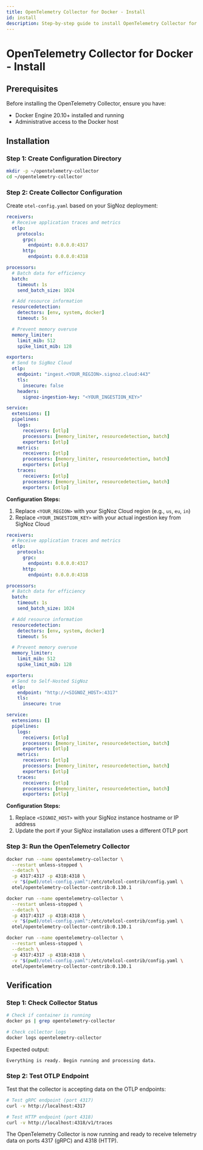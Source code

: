 ```yaml
---
title: OpenTelemetry Collector for Docker - Install
id: install
description: Step-by-step guide to install OpenTelemetry Collector for Docker environments
---
```



# OpenTelemetry Collector for Docker - Install

## Prerequisites

Before installing the OpenTelemetry Collector, ensure you have:

- Docker Engine 20.10+ installed and running
- Administrative access to the Docker host

## Installation

### Step 1: Create Configuration Directory

```bash
mkdir -p ~/opentelemetry-collector
cd ~/opentelemetry-collector
```

### Step 2: Create Collector Configuration

Create `otel-config.yaml` based on your SigNoz deployment:

<Tabs>
<TabItem value="cloud" label="SigNoz Cloud" default>

```yaml
receivers:
  # Receive application traces and metrics
  otlp:
    protocols:
      grpc:
        endpoint: 0.0.0.0:4317
      http:
        endpoint: 0.0.0.0:4318

processors:
  # Batch data for efficiency
  batch:
    timeout: 1s
    send_batch_size: 1024

  # Add resource information
  resourcedetection:
    detectors: [env, system, docker]
    timeout: 5s

  # Prevent memory overuse
  memory_limiter:
    limit_mib: 512
    spike_limit_mib: 128

exporters:
  # Send to SigNoz Cloud
  otlp:
    endpoint: "ingest.<YOUR_REGION>.signoz.cloud:443"
    tls:
      insecure: false
    headers:
      signoz-ingestion-key: "<YOUR_INGESTION_KEY>"

service:
  extensions: []
  pipelines:
    logs:
      receivers: [otlp]
      processors: [memory_limiter, resourcedetection, batch]
      exporters: [otlp]
    metrics:
      receivers: [otlp]
      processors: [memory_limiter, resourcedetection, batch]
      exporters: [otlp]
    traces:
      receivers: [otlp]
      processors: [memory_limiter, resourcedetection, batch]
      exporters: [otlp]
```

**Configuration Steps:**
1. Replace `<YOUR_REGION>` with your SigNoz Cloud region (e.g., `us`, `eu`, `in`)
2. Replace `<YOUR_INGESTION_KEY>` with your actual ingestion key from SigNoz Cloud

</TabItem>
<TabItem value="self-hosted" label="Self-Hosted SigNoz">

```yaml
receivers:
  # Receive application traces and metrics
  otlp:
    protocols:
      grpc:
        endpoint: 0.0.0.0:4317
      http:
        endpoint: 0.0.0.0:4318

processors:
  # Batch data for efficiency
  batch:
    timeout: 1s
    send_batch_size: 1024

  # Add resource information
  resourcedetection:
    detectors: [env, system, docker]
    timeout: 5s

  # Prevent memory overuse
  memory_limiter:
    limit_mib: 512
    spike_limit_mib: 128

exporters:
  # Send to Self-Hosted SigNoz
  otlp:
    endpoint: "http://<SIGNOZ_HOST>:4317"
    tls:
      insecure: true

service:
  extensions: []
  pipelines:
    logs:
      receivers: [otlp]
      processors: [memory_limiter, resourcedetection, batch]
      exporters: [otlp]
    metrics:
      receivers: [otlp]
      processors: [memory_limiter, resourcedetection, batch]
      exporters: [otlp]
    traces:
      receivers: [otlp]
      processors: [memory_limiter, resourcedetection, batch]
      exporters: [otlp]
```

**Configuration Steps:**
1. Replace `<SIGNOZ_HOST>` with your SigNoz instance hostname or IP address
2. Update the port if your SigNoz installation uses a different OTLP port

</TabItem>
</Tabs>

### Step 3: Run the OpenTelemetry Collector

<Tabs>
<TabItem value="linux" label="Linux" default>

```bash
docker run --name opentelemetry-collector \
  --restart unless-stopped \
  --detach \
  -p 4317:4317 -p 4318:4318 \
  -v "$(pwd)/otel-config.yaml":/etc/otelcol-contrib/config.yaml \
  otel/opentelemetry-collector-contrib:0.130.1
```

</TabItem>
<TabItem value="macos" label="macOS">

```bash
docker run --name opentelemetry-collector \
  --restart unless-stopped \
  --detach \
  -p 4317:4317 -p 4318:4318 \
  -v "$(pwd)/otel-config.yaml":/etc/otelcol-contrib/config.yaml \
  otel/opentelemetry-collector-contrib:0.130.1
```

</TabItem>
<TabItem value="windows" label="Windows">

```bash
docker run --name opentelemetry-collector \
  --restart unless-stopped \
  --detach \
  -p 4317:4317 -p 4318:4318 \
  -v "$(pwd)/otel-config.yaml":/etc/otelcol-contrib/config.yaml \
  otel/opentelemetry-collector-contrib:0.130.1
```

</TabItem>
</Tabs>

## Verification

### Step 1: Check Collector Status

```bash
# Check if container is running
docker ps | grep opentelemetry-collector

# Check collector logs
docker logs opentelemetry-collector
```

Expected output:
```
Everything is ready. Begin running and processing data.
```

### Step 2: Test OTLP Endpoint

Test that the collector is accepting data on the OTLP endpoints:

```bash
# Test gRPC endpoint (port 4317)
curl -v http://localhost:4317

# Test HTTP endpoint (port 4318)
curl -v http://localhost:4318/v1/traces
```

The OpenTelemetry Collector is now running and ready to receive telemetry data on ports 4317 (gRPC) and 4318 (HTTP).
